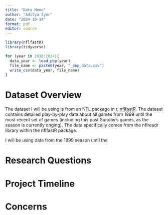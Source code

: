 ```yaml
---
title: "Data Memo"
author: "Aditya Iyer"
date: "2024-10-14"
format: pdf
editor: source
---
```


```r
library(nflfastR)
library(tidyverse)

```


```r
for (year in 2018:2024){
  data_year <- load_pbp(year)
  file_name <- paste0(year, "_pbp_data.csv")
  write_csv(data_year, file_name)
}
```

# Dataset Overview

The dataset I will be using is from an NFL package in r, [nflfastR](https://www.nflfastr.com/). The dataset contains detailed play-by-play data about all games from 1999 until the most recent set of games (including this past Sunday's games, as the season is currently onging). The data specifically comes from the nflreadr library within the nflfastR package.  

I will be using data from the 1999 season until the 

# Research Questions

# Project Timeline

# Concerns
